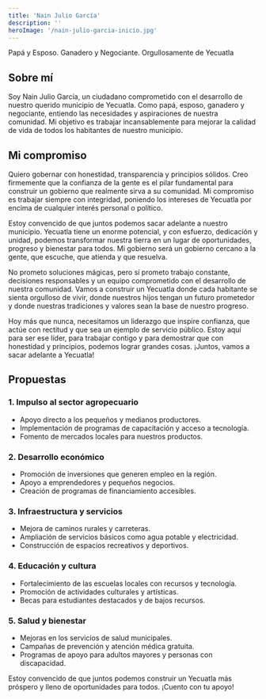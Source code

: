 ```yaml
---
title: 'Nain Julio García'
description: ''
heroImage: '/nain-julio-garcia-inicio.jpg'
---
```

Papá y Esposo.
Ganadero y Negociante.
Orgullosamente de Yecuatla

## Sobre mí

Soy Nain Julio García, un ciudadano comprometido con el desarrollo de nuestro querido municipio de Yecuatla. Como papá, esposo, ganadero y negociante, entiendo las necesidades y aspiraciones de nuestra comunidad. Mi objetivo es trabajar incansablemente para mejorar la calidad de vida de todos los habitantes de nuestro municipio.
## Mi compromiso

Quiero gobernar con honestidad, transparencia y principios sólidos. Creo firmemente que la confianza de la gente es el pilar fundamental para construir un gobierno que realmente sirva a su comunidad. Mi compromiso es trabajar siempre con integridad, poniendo los intereses de Yecuatla por encima de cualquier interés personal o político.

Estoy convencido de que juntos podemos sacar adelante a nuestro municipio. Yecuatla tiene un enorme potencial, y con esfuerzo, dedicación y unidad, podemos transformar nuestra tierra en un lugar de oportunidades, progreso y bienestar para todos. Mi gobierno será un gobierno cercano a la gente, que escuche, que atienda y que resuelva.

No prometo soluciones mágicas, pero sí prometo trabajo constante, decisiones responsables y un equipo comprometido con el desarrollo de nuestra comunidad. Vamos a construir un Yecuatla donde cada habitante se sienta orgulloso de vivir, donde nuestros hijos tengan un futuro prometedor y donde nuestras tradiciones y valores sean la base de nuestro progreso.

Hoy más que nunca, necesitamos un liderazgo que inspire confianza, que actúe con rectitud y que sea un ejemplo de servicio público. Estoy aquí para ser ese líder, para trabajar contigo y para demostrar que con honestidad y principios, podemos lograr grandes cosas. ¡Juntos, vamos a sacar adelante a Yecuatla!
## Propuestas

### 1. Impulso al sector agropecuario
- Apoyo directo a los pequeños y medianos productores.
- Implementación de programas de capacitación y acceso a tecnología.
- Fomento de mercados locales para nuestros productos.

### 2. Desarrollo económico
- Promoción de inversiones que generen empleo en la región.
- Apoyo a emprendedores y pequeños negocios.
- Creación de programas de financiamiento accesibles.

### 3. Infraestructura y servicios
- Mejora de caminos rurales y carreteras.
- Ampliación de servicios básicos como agua potable y electricidad.
- Construcción de espacios recreativos y deportivos.

### 4. Educación y cultura
- Fortalecimiento de las escuelas locales con recursos y tecnología.
- Promoción de actividades culturales y artísticas.
- Becas para estudiantes destacados y de bajos recursos.

### 5. Salud y bienestar
- Mejoras en los servicios de salud municipales.
- Campañas de prevención y atención médica gratuita.
- Programas de apoyo para adultos mayores y personas con discapacidad.

Estoy convencido de que juntos podemos construir un Yecuatla más próspero y lleno de oportunidades para todos. ¡Cuento con tu apoyo!
